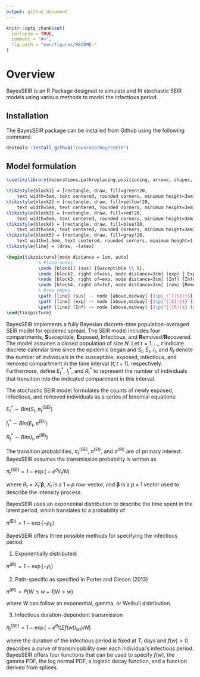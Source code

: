 ```yaml
---
output: github_document
---
```




```r
knitr::opts_chunk$set(
  collapse = TRUE,
  comment = "#>",
  fig.path = "man/figures/README-"
)
```


# Overview

BayesSEIR is an R Package designed to simulate and fit stochastic SEIR models using various methods to model the infectious period.

## Installation

The BayesSEIR package can be installed from Github using the following command.

```r
devtools::install_github("ceward18/BayesSEIR")
```

## Model formulation

```tikz
\usetikzlibrary{decorations.pathreplacing,positioning, arrows, shapes, calc,shapes.multipart}

\tikzstyle{block1} = [rectangle, draw, fill=green!20, 
    text width=5em, text centered, rounded corners, minimum height=3em]
\tikzstyle{block2} = [rectangle, draw, fill=yellow!20, 
    text width=5em, text centered, rounded corners, minimum height=3em]
\tikzstyle{block3} = [rectangle, draw, fill=red!20, 
    text width=5em, text centered, rounded corners, minimum height=3em]
\tikzstyle{block4} = [rectangle, draw, fill=blue!20, 
    text width=5em, text centered, rounded corners, minimum height=3em]
\tikzstyle{block5} = [rectangle, draw, fill=gray!20, 
    text width=1.5em, text centered, rounded corners, minimum height=1.8em]
\tikzstyle{line} = [draw, -latex]

\begin{tikzpicture}[node distance = 1cm, auto]
            % Place nodes
            \node [block1] (sus) {Susceptible \\ S};
            \node [block2, right of=sus, node distance=3cm] (exp) { Exposed \\E};
            \node [block3, right of=exp, node distance=3cm] (Inf) {Infectious \\I};            
            \node [block4, right of=Inf, node distance=3cm] (rem) {Removed \\R};
            % Draw edges
            \path [line] (sus) -- node [above,midway] {$\pi_t^{(SE)}$} (exp);
            \path [line] (exp) -- node [above,midway] {$\pi^{(EI)}$} (Inf);
            \path [line] (Inf) -- node [above,midway] {$\pi^{(IR)}$} (rem);
\end{tikzpicture}
```

BayesSEIR implements a fully Bayesian discrete-time population-averaged SEIR
model for epidemic spread. The SEIR model includes four compartments, **S**usceptible,
**E**xposed, **I**nfectious, and **R**emoved/**R**ecovered. The model assumes
a closed population of size $N$. Let $t = 1, ..., \tau$ indicate discrete 
calendar time since the epidemic began and $S_t$, $E_t$, $I_t$, and $R_t$ denote
the number of individuals in the susceptible, exposed, infectious, and removed 
compartment in the time interval $(t, t+1]$, respectively. Furthermore, define 
$E^*_t$, $I^*_{t}$, and $R^*_{t}$ to represent the  number of individuals that 
transition into the indicated compartment in this interval. 

The stochastic SEIR model formulates the counts of newly exposed, infectious, 
and removed individuals as a series of binomial equations:

$E^*_t \sim Bin\Big(S_t, \pi_t^{(\text{SE})}\Big)$

$I^*_{t} \sim Bin\Big(E_{t}, \pi^{(\text{EI})} \Big)$

$R^*_{t} \sim Bin\Big(I_{t}, \pi^{(\text{IR})} \Big)$

The transition probabilities, $\pi_t^{(\text{SE})}$, $\pi^{(\text{EI})}$, and
$\pi^{(\text{IR})}$ are of primary interest. BayesSEIR assumes the transmission
probability is written as

$\pi_t^{(\text{SE})} = 1 - \exp \Big(-e^{\theta_t} I_t/N\Big)$

where $\theta_t = X_t' \boldsymbol{\beta}$, $X_t$ is a $1 \times p$ row-vector, and $\boldsymbol{\beta}$ is a $p \times 1$ vector used to describe the intensity process.

BayesSEIR uses an exponential distribution to describe the time spent in the 
latent period, which translates to a probability of

$\pi^{(\text{EI})} = 1 - \exp (- \rho_E)$

BayesSEIR offers three possible methods for specifying the infectious period:

1. Exponentially distributed:

$\pi^{(\text{IR})} = 1 - \exp (- \rho_I)$

2. Path-specific as specified in Porter and Oleson (2013)

$\pi^{(\text{IR})} = P(W \leq w + 1 | W > w)$

where $W$ can follow an exponential, gamma, or Weibull distribution. 

3. Infectious duration-dependent transmission

$\pi_t^{(\text{SE})} = 1 - \exp \Big[-e^{\theta_t} \Big(\Sigma f(w) I_{\text{wt}} \Big)/N \Big]$


where the duration of the infectious period is fixed at $T_I$ days and $f(w) > 0$
describes a curve of transmissibility over each individual's infectious period. BayesSEIR
offers four functions that can be used to specify $f(w)$, the gamma PDF, the log
normal PDF, a logistic decay function, and a function derived from splines.


